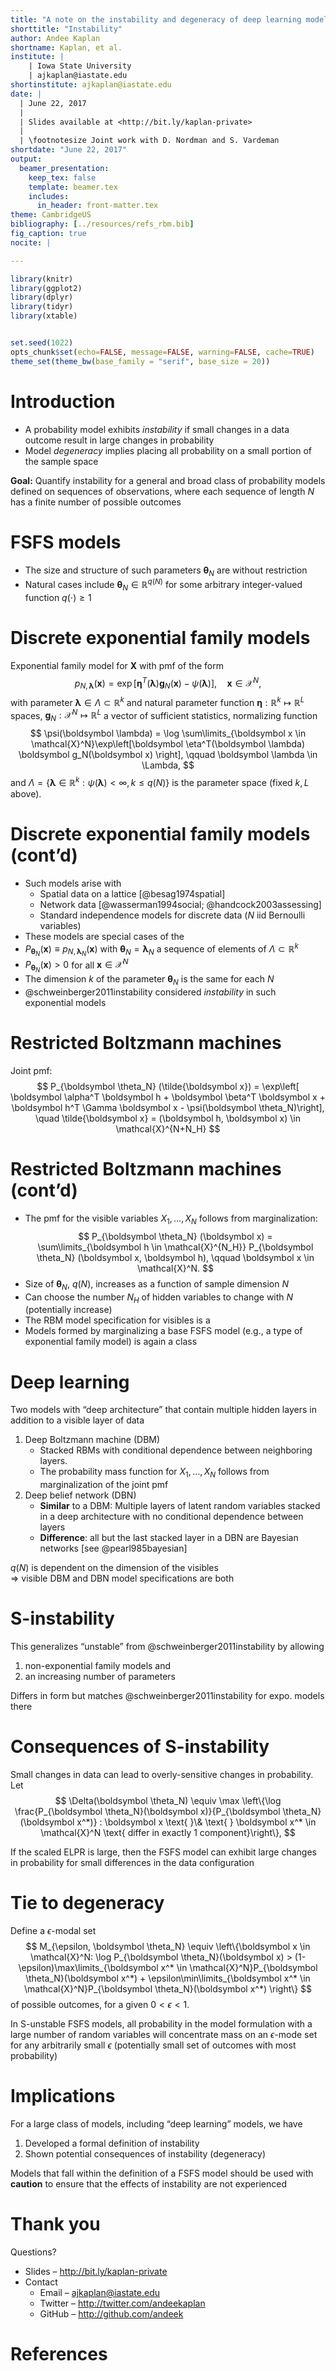 ```yaml
---
title: "A note on the instability and degeneracy of deep learning models"
shorttitle: "Instability"
author: Andee Kaplan
shortname: Kaplan, et al.
institute: |
    | Iowa State University
    | ajkaplan@iastate.edu
shortinstitute: ajkaplan@iastate.edu
date: |
  | June 22, 2017
  |
  | Slides available at <http://bit.ly/kaplan-private>
  |
  | \footnotesize Joint work with D. Nordman and S. Vardeman
shortdate: "June 22, 2017"
output: 
  beamer_presentation:
    keep_tex: false
    template: beamer.tex
    includes:
      in_header: front-matter.tex
theme: CambridgeUS
bibliography: [../resources/refs_rbm.bib]
fig_caption: true
nocite: |

---
```


```r
library(knitr)
library(ggplot2)
library(dplyr)
library(tidyr)
library(xtable)


set.seed(1022)
opts_chunk$set(echo=FALSE, message=FALSE, warning=FALSE, cache=TRUE)
theme_set(theme_bw(base_family = "serif", base_size = 20))
```

# Introduction

- A probability model exhibits *instability* if small changes in a data outcome result in large changes in probability
- Model *degeneracy* implies placing all probability on a small portion of the sample space

\vfill

**Goal:** Quantify instability for a general and broad class of probability models defined on sequences of observations, where each sequence of length $N$ has a finite number of possible outcomes

\vfill

\begin{block}{Notation}
\begin{itemize}
\itemsep .2in
\item $\boldsymbol X = (X_1, \dots, X_N)$ a set of discrete random variables with a finite sample space, $\mathcal{X}^N$
\item For each $N$, $P_{\boldsymbol \theta_N}$ is a probability model on $\mathcal{X}^N$
\end{itemize}
\end{block}

# FSFS models

\begin{block}{Finitely Supported Finite Sequence (FSFS) model class}
A series $P_{\boldsymbol \theta_N}$ of probability models, indexed by a generic sequence of parameters $\boldsymbol \theta_N$, for describing data of length $N \geq 1$. The model support of $P_{\boldsymbol \theta_N}$ equals the (finite) sample space $\mathcal{X}^N$. 
\end{block}

\vfill

- The size and structure of such parameters $\boldsymbol \theta_N$ are without restriction 
\vspace{.2in}
- Natural cases include $\boldsymbol \theta_N \in \mathbb{R}^{q(N)}$ for some arbitrary integer-valued function $q(\cdot) \geq 1$

# Discrete exponential family models

Exponential family model for $\boldsymbol X$ with pmf of the form
$$
p_{N, \boldsymbol \lambda}(\boldsymbol x) = \exp\left[\boldsymbol\eta^T(\boldsymbol \lambda) \boldsymbol g_N(\boldsymbol x) - \psi(\boldsymbol \lambda)\right], \quad \boldsymbol x \in \mathcal{X}^N,
$$ 
with parameter $\boldsymbol \lambda \in \Lambda \subset \mathbb{R}^{k}$ and natural parameter function $\boldsymbol \eta : \mathbb{R}^k \mapsto \mathbb{R}^L$ spaces, $\boldsymbol g_N : \mathcal{X}^N \mapsto \mathbb{R}^L$ a vector of sufficient statistics, normalizing function
$$
\psi(\boldsymbol \lambda) = \log \sum\limits_{\boldsymbol x \in \mathcal{X}^N}\exp\left[\boldsymbol \eta^T(\boldsymbol \lambda) \boldsymbol g_N(\boldsymbol x) \right], \qquad \boldsymbol \lambda \in \Lambda,
$$
and $\Lambda = \{\boldsymbol \lambda \in \mathbb{R}^k : \psi(\boldsymbol \lambda) < \infty, k \le q(N) \}$ is the parameter space (fixed $k, L$ above). 


# Discrete exponential family models (cont'd)

- Such models arise with 
\vspace{.1in}
    - Spatial data on a lattice [@besag1974spatial]
\vspace{.1in}    
    - Network data [@wasserman1994social; @handcock2003assessing] 
\vspace{.1in}    
    - Standard independence models for discrete data ($N$ iid Bernoulli variables)
\vspace{.1in}    
- These models are special cases of the \blue{FSFS models}
\vspace{.1in}
- $P_{\boldsymbol \theta_N}(\boldsymbol x)\equiv p_{N,\boldsymbol \lambda_N}(\boldsymbol x)$ with $\boldsymbol \theta_N=\boldsymbol \lambda_N$ a sequence of elements of $\Lambda \subset \mathbb{R}^k$ 
\vspace{.1in}
- $P_{\boldsymbol \theta_N}(\boldsymbol x) > 0$ for all $\boldsymbol x \in \mathcal{X}^N$
\vspace{.1in}
- The dimension $k$ of the parameter $\boldsymbol \theta_N$ is the same for each $N$
\vspace{.1in}
- @schweinberger2011instability considered *instability* in such exponential models 


# Restricted Boltzmann machines

\begin{columns}[T] % align columns
\begin{column}{.5\textwidth}
\begin{figure}
  \centering
  \resizebox{\linewidth}{!}{\input{images/rbm.tikz}}
\end{figure}
Hidden nodes are indicated by gray filled circles and the visible nodes indicated by unfilled circles.
\vfill
\end{column}
\hfill
\begin{column}{.48\textwidth}
\begin{itemize}
\item $\mathcal{X} = \{-1,1\}$
\item $\boldsymbol X=(X_1,\ldots,X_N)$: $N$ random variables for visibles with support $\mathcal{X}^N$ 
\item $\boldsymbol H=(H_1,\ldots,H_{N_H})$: $N_H$ random variables for hiddens with support $\mathcal{X}^{N_H}$ 
\item Parameters $\boldsymbol \alpha \in \mathbb{R}^{N_H}$, $\boldsymbol \beta \in \mathbb{R}^N$, $\Gamma$ a matrix of size $N_H \times N$ ($\boldsymbol \theta_N = (\boldsymbol \alpha, \boldsymbol \beta,\Gamma) \in \Theta_N \subset \mathbb{R}^{q(N)}$ with $q(N) = N + N_H + N*N_H$)
\end{itemize}
\end{column}
\end{columns}

Joint pmf:
$$
P_{\boldsymbol \theta_N} (\tilde{\boldsymbol x}) = \exp\left[ \boldsymbol \alpha^T \boldsymbol h + \boldsymbol \beta^T \boldsymbol x + \boldsymbol h^T \Gamma \boldsymbol x - \psi(\boldsymbol \theta_N)\right], \quad \tilde{\boldsymbol x} = (\boldsymbol h, \boldsymbol x) \in \mathcal{X}^{N+N_H}
$$

# Restricted Boltzmann machines (cont'd)

- The pmf for the visible variables $X_1, \dots, X_N$ follows from marginalization:
    $$
    P_{\boldsymbol \theta_N} (\boldsymbol x) = \sum\limits_{\boldsymbol h \in \mathcal{X}^{N_H}} P_{\boldsymbol \theta_N} (\boldsymbol x, \boldsymbol h), \qquad \boldsymbol x \in \mathcal{X}^N.
    $$
- Size of $\boldsymbol \theta_N$, $q(N)$, increases as a function of sample dimension $N$
\vspace{.1in}
- Can choose the number $N_H$ of hidden variables to change with $N$ (potentially increase) 
\vspace{.1in}
- The RBM model specification for visibles is a \blue{FSFS model}
\vspace{.1in}
- Models formed by marginalizing a base FSFS model (e.g., a type of exponential family model) is again a \blue{FSFS model} class

# Deep learning

Two models with "deep architecture" that contain multiple hidden layers in addition to a visible layer of data

1. Deep Boltzmann machine (DBM)
    - Stacked RBMs with conditional dependence between neighboring layers.
    - The probability mass function for $X_1, \dots, X_N$ follows from marginalization of the joint pmf
2. Deep belief network (DBN)
    - **Similar** to a DBM: Multiple layers of latent random variables stacked in a deep architecture with no conditional dependence between layers 
    - **Difference**: all but the last stacked layer in a DBN are Bayesian networks [see @pearl985bayesian]
   

$q(N)$ is dependent on the dimension of the visibles  
$\Rightarrow$ visible DBM and DBN model specifications are both \blue{FSFS models}

# S-instability

\begin{block}{S-unstable FSFS models}
Let $\boldsymbol \theta_N \in \mathbb{R}^{q(N)}$ be a sequence of FSFS model parameters where the size of the model $q(N)$ is a function of the number of random variables $N$. A FSFS model formulation is \emph{Schweinberger-unstable} or \emph{S-unstable} if, as the number of variables increase ($N \rightarrow \infty$), 
\begin{align*}
\lim\limits_{N \rightarrow \infty} \frac{1}{N} \text{ELPR}(\boldsymbol \theta_N) \equiv \lim\limits_{N \rightarrow \infty} \frac{1}{N} \log \left[\frac{\max\limits_{(x_1, \dots, x_N) \in \mathcal{X}^N}P_{\boldsymbol \theta_N}(x_1, \dots, x_N)}{\min\limits_{(x_1, \dots, x_N) \in \mathcal{X}^N}P_{\boldsymbol \theta_N}(x_1, \dots, x_N)}\right] = \infty.
\end{align*}
\end{block}

This generalizes "unstable" from @schweinberger2011instability by allowing 

1. non-exponential family models and 
2. an increasing number of parameters

Differs in form but matches @schweinberger2011instability for expo. models there

# Consequences of S-instability

Small changes in data can lead to overly-sensitive changes in probability. Let
$$
\Delta(\boldsymbol \theta_N) \equiv \max \left\{\log \frac{P_{\boldsymbol \theta_N}(\boldsymbol x)}{P_{\boldsymbol \theta_N}(\boldsymbol x^*)} : \boldsymbol x \text{ }\& \text{ } \boldsymbol x^* \in \mathcal{X}^N \text{ differ in exactly 1 component}\right\},
$$

\begin{block}{Proposition 1}
For an integer $N \ge 1$ and a given $C>0$, if $$\frac{1}{N}\text{ELPR}_N(\boldsymbol \theta_N) > C,$$ 
then 
$$\Delta_N(\boldsymbol \theta_N) > C.$$
\end{block}

\vfill

If the scaled ELPR is large, then the FSFS model can exhibit large changes in probability for small differences in the data configuration

# Tie to degeneracy

Define a $\epsilon$-modal set 
$$
M_{\epsilon, \boldsymbol \theta_N} \equiv \left\{\boldsymbol x \in \mathcal{X}^N: \log P_{\boldsymbol \theta_N}(\boldsymbol x) > (1-\epsilon)\max\limits_{\boldsymbol x^* \in \mathcal{X}^N}P_{\boldsymbol \theta_N}(\boldsymbol x^*) + \epsilon\min\limits_{\boldsymbol x^* \in \mathcal{X}^N}P_{\boldsymbol \theta_N}(\boldsymbol x^*) \right\}
$$
of possible outcomes, for a given $0 < \epsilon < 1$.

\begin{block}{Proposition 2}
For an S-unstable FSFS model and for any given $0 < \epsilon < 1$, 
$$
P_{\boldsymbol \theta_N}\left((x_1, \dots, x_N) \in M_{\epsilon, \boldsymbol \theta_N}\right) \rightarrow 1 \text{ as } N \rightarrow \infty.
$$
\end{block}

\vfill

In S-unstable FSFS models, all probability in the model formulation with a large number of random variables will concentrate mass on an $\epsilon$-mode set for any arbitrarily small $\epsilon$ (potentially small set of outcomes with most probability)

# Implications

For a large class of models, including "deep learning" models, we have 

\vspace{.2in}
1. Developed a formal definition of instability
\vspace{.2in}
2. Shown potential consequences of instability (degeneracy) 

\vfill

Models that fall within the definition of a FSFS model should be used with **caution** to ensure that the effects of instability are not experienced


# Thank you

Questions?


\vfill

* Slides -- <http://bit.ly/kaplan-private>
\vspace{.1in}
* Contact
    * Email -- <ajkaplan@iastate.edu>
    * Twitter -- <http://twitter.com/andeekaplan>
    * GitHub -- <http://github.com/andeek>


# References {.allowframebreaks} 

\tiny